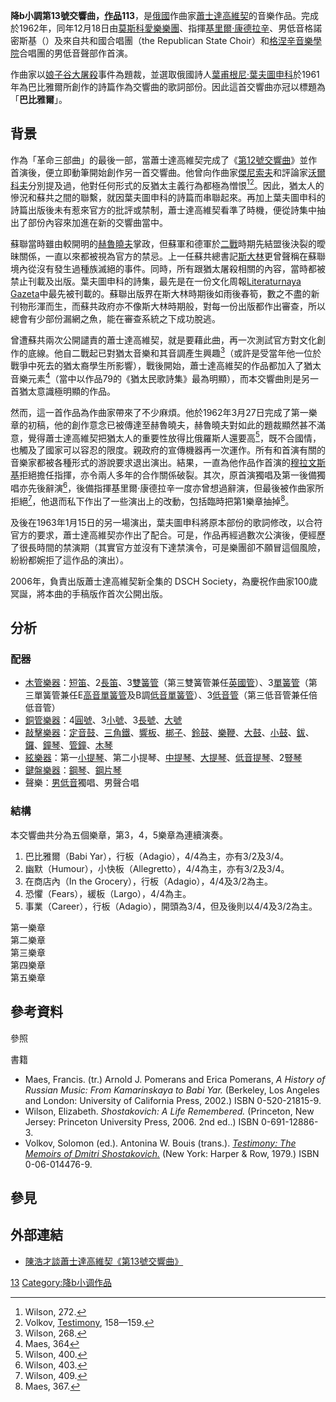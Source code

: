 {{NoteTA
|G1=Music
|T=zh-cn:第13号交响曲 (肖斯塔科维奇);zh-tw:第13號交響曲 (蕭士塔高維奇);zh-hk:第13號交響曲 (蕭士達高維契);
|1=zh-cn:肖斯塔科维奇;zh-tw:蕭士塔高維奇;zh-hk:蕭士達高維契;
}}

'''降b小調第13號交響曲，[[作品号|作品]]113'''，是[[俄國|俄國]]作曲家[[德米特里·德米特里耶维奇·肖斯塔科维奇|蕭士達高維契]]的音樂作品。完成於1962年，同年12月18日由[[莫斯科愛樂樂團|莫斯科愛樂樂團]]、指揮[[基里爾·康德拉辛|基里爾·康德拉辛]]、男低音格諾密斯基（{{link-ru|维塔利·亚历山德罗维奇·格罗马茨基|Громадский, Виталий Александрович}}）及來自共和國合唱團（the Republican State Choir）和[[格涅辛音樂學院|格涅辛音樂學院]]合唱團的男低音聲部作首演。

作曲家以[[娘子谷大屠殺|娘子谷大屠殺]]事件為題裁，並選取俄國詩人[[叶夫根尼·叶夫图申科|葉甫根尼·葉夫圖申科]]於1961年為巴比雅爾所創作的詩篇作為交響曲的歌詞部份。因此這首交響曲亦冠以標題為「'''巴比雅爾'''」。

== 背景 ==
作為「革命三部曲」的最後一部，當蕭士達高維契完成了《[[第12號交響曲_(蕭士塔高維奇)|第12號交響曲]]》並作首演後，便立即動筆開始創作另一首交響曲。他曾向作曲家[[愛迪生·瓦西里耶維奇·傑尼索夫|傑尼索夫]]和評論家[[證言_(沃爾科夫)#作者|沃爾科夫]]分別提及過，他對任何形式的反猶太主義行為都極為憎恨<ref>Wilson, 272.</ref><ref>Volkov, [[證言_(沃爾科夫)|Testimony]], 158—159.</ref>。因此，猶太人的慘況和蘇共之間的聯繫，就因葉夫圖申科的詩篇而串聯起來。再加上葉夫圖申科的詩篇出版後未有惹來官方的批評或禁制，蕭士達高維契看準了時機，便從詩集中抽出了部份內容來加進在新的交響曲當中。

蘇聯當時雖由較開明的[[尼基塔·赫魯曉夫|赫魯曉夫]]掌政，但蘇軍和德軍於[[二戰|二戰]]時期先結盟後決裂的曖昧關係，一直以來都被視為官方的禁忌。上一任蘇共總書記[[斯大林|斯大林]]更曾聲稱在蘇聯境內從沒有發生過種族滅絕的事件。同時，所有跟猶太屠殺相關的內容，當時都被禁止刊載及出版。葉夫圖申科的詩集，最先是在一份文化周報[[文学报_(俄文)|Literaturnaya Gazeta]]中最先被刊載的。蘇聯出版界在斯大林時期後如雨後春筍，數之不盡的新刊物形渾而生，而蘇共政府亦不像斯大林時期般，對每一份出版都作出審查，所以總會有少部份漏網之魚，能在審查系統之下成功脫逃。

曾遭蘇共兩次公開譴責的蕭士達高維契，就是要藉此曲，再一次測試官方對文化創作的底線。他自二戰起已對猶太音樂和其音調產生興趣<ref>Wilson, 268.</ref>（或許是受當年他一位於戰爭中死去的猶太裔學生{{link-en|弗萊施曼|Veniamin Fleishman}}所影響），戰後開始，蕭士達高維契的作品都加入了猶太音樂元素<ref>Maes, 364</ref>（當中以作品79的《猶太民歌詩集》最為明顯），而本交響曲則是另一首猶太意識極明顯的作品。

然而，這一首作品為作曲家帶來了不少麻煩。他於1962年3月27日完成了第一樂章的初稿，他的創作意念已被傳達至赫魯曉夫，赫魯曉夫對如此的題裁顯然甚不滿意，覺得蕭士達高維契把猶太人的重要性放得比俄羅斯人還要高<ref>Wilson, 400.
</ref>，既不合國情，也觸及了國家可以容忍的限度。親政府的宣傳機器再一次運作。所有和首演有關的音樂家都被各種形式的游說要求退出演出。結果，一直為他作品作首演的[[穆拉文斯基|穆拉文斯基]]拒絕擔任指揮，亦令兩人多年的合作關係破裂。其次，原首演獨唱及第一後備獨唱亦先後辭演<ref>Wilson, 403.</ref>，後備指揮基里爾·康德拉辛一度亦曾想過辭演，但最後被作曲家所拒絕<ref>Wilson, 409.</ref>，他退而私下作出了一些演出上的改動，包括臨時把第1樂章抽掉<ref>Maes, 367.
</ref>。

及後在1963年1月15日的另一場演出，葉夫圖申科將原本部份的歌詞修改，以合符官方的要求，蕭士達高維契亦作出了配合。可是，作品再經過數次公演後，便經歷了很長時間的禁演期（其實官方並沒有下達禁演令，可是樂團卻不願冒這個風險，紛紛都婉拒了這作品的演出）。

2006年，負責出版蕭士達高維契新全集的 DSCH Society，為慶祝作曲家100歲冥誕，將本曲的手稿版作首次公開出版。

== 分析 ==
=== 配器 ===
* [[木管樂器|木管樂器]]：[[短笛|短笛]]、2[[長笛|長笛]]、3[[雙簧管|雙簧管]]（第三雙簧管兼任[[英國管|英國管]]）、3[[單簧管|單簧管]]（第三單簧管兼任E{{music|flat}}[[高音單簧管|高音單簧管]]及B{{music|flat}}調[[低音單簧管|低音單簧管]]）、3[[低音管|低音管]]（第三低音管兼任倍低音管）
* [[銅管樂器|銅管樂器]]：4[[圓號|圓號]]、3[[小號|小號]]、3[[長號|長號]]、[[大號|大號]]
* [[敲擊樂器|敲擊樂器]]：[[定音鼓|定音鼓]]、[[三角鐵|三角鐵]]、[[響板|響板]]、[[梆子|梆子]]、[[鈴鼓|鈴鼓]]、[[樂鞭|樂鞭]]、[[大鼓|大鼓]]、[[小鼓|小鼓]]、[[鈸|鈸]]、[[鑼|鑼]]、[[鐘琴|鐘琴]]、[[管鐘|管鐘]]、[[木琴|木琴]]
* [[絃樂器|絃樂器]]：第一[[小提琴|小提琴]]、第二小提琴、[[中提琴|中提琴]]、[[大提琴|大提琴]]、[[低音提琴|低音提琴]]、2[[豎琴|豎琴]]
* [[鍵盤樂器|鍵盤樂器]]：[[鋼琴|鋼琴]]、[[鋼片琴|鋼片琴]]
* 聲樂：[[男低音|男低音]]獨唱、男聲合唱

=== 結構 ===
本交響曲共分為五個樂章，第3，4，5樂章為連續演奏。

#巴比雅爾（Babi Yar），行板（Adagio），4/4為主，亦有3/2及3/4。
#幽默（Humour），小快板（Allegretto），4/4為主，亦有3/2及3/4。
#在商店內（In the Grocery），行板（Adagio），4/4及3/2為主。
#恐懼（Fears），緩板（Largo），4/4為主。
#事業（Career），行板（Adagio），開頭為3/4，但及後則以4/4及3/2為主。

;第一樂章
;第二樂章
;第三樂章
;第四樂章
;第五樂章

== 參考資料 ==
;參照
{{reflist}}

;書籍
* Maes, Francis. (tr.) Arnold J. Pomerans and Erica Pomerans, ''A History of Russian Music: From Kamarinskaya to Babi Yar.'' (Berkeley, Los Angeles and London: University of California Press, 2002.) ISBN 0-520-21815-9.
* Wilson, Elizabeth. ''Shostakovich: A Life Remembered.'' (Princeton, New Jersey: Princeton University Press, 2006. 2nd ed..) ISBN 0-691-12886-3.
* Volkov, Solomon (ed.). Antonina W. Bouis (trans.). [[證言_(沃爾科夫)|''Testimony: The Memoirs of Dmitri Shostakovich.'']] (New York: Harper & Row, 1979.) ISBN 0-06-014476-9.

== 參見 ==
{{portal|古典音樂}}

== 外部連結 ==
* [http://www.musicdata.org/md_new/pages/posts/55.-A1uA7oA6B3A5CEA4DFA1vAABAA1mB2hqA4tA5E6C5tA6B1A1n147.php 陳浩才談蕭士達高維契《第13號交響曲》] {{Wayback|url=http://www.musicdata.org/md_new/pages/posts/55.-A1uA7oA6B3A5CEA4DFA1vAABAA1mB2hqA4tA5E6C5tA6B1A1n147.php |date=20090506105618 }}

{{蕭士塔高維奇交響曲}}

[[Category:肖斯塔科维奇交响曲|13]]
[[Category:降b小调作品|Category:降b小调作品]]